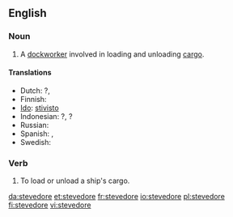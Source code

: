 
==English==
{{wikipedia}}

===Noun===
{{en-noun}}

# A [[dockworker]] involved in loading and unloading [[cargo]].

====Translations====
* Dutch: {{t|nl|dokwerker|m}}?, {{t|nl|stuwadoor|m}}
* Finnish: {{t|fi|ahtaaja}}
* [[Ido]]: [[stivisto]]
* Indonesian: {{t|id|buruh kapal}}?, {{t|id|kuli}}?
* Russian: {{t|ru|грузчик|tr=grúzčik|m}}
* Spanish: {{t|es|estibador|m}}, {{t|es|arrumador|m}}
* Swedish: {{t|sv|stuvare|c}}

===Verb===
{{en-verb|stevedor|ing}}

# {{transitive}} To load or unload a ship's cargo.

[[da:stevedore]]
[[et:stevedore]]
[[fr:stevedore]]
[[io:stevedore]]
[[pl:stevedore]]
[[fi:stevedore]]
[[vi:stevedore]]